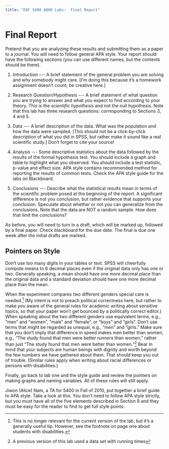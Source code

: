 ```yaml
---
title: "EDF 5400 ADHD Labs:  Final Report"
---
```


# Final Report

Pretend that you are analyzing these results and submitting them as a
paper to a journal. You will need to follow general APA style. Your
report should have the following sections (you can use different names,
but the contents should be there).

1.  Introduction \-\-- A brief statement of the general problem you are
    solving and why somebody might care. \[I'm doing this because it's a
    homework assignment doesn't count; be creative here.\]

2.  Research Question/Hypothesis \-\-- A brief statement of what
    question you are trying to answer and what you expect to find
    according to your theory. This is the *scientific hypothesis* and
    not the null hypothesis. Note that this lab has three research
    questions: corresponding to Sections 3, 4 and 5.

3.  Data \-\-- A brief description of the data. What was the population
    and how the data were sampled. \[This should not be a click-by-click
    description of what you did in SPSS, but rather make it sound like a
    real scientific study.\] Don't forget to cite your source!

4.  Analysis \-\-- Some descriptive statistics about the data followed
    by the results of the formal hypothesis test. You should include a
    graph and table to highlight what you observed. You should include a
    test statistic, p-value and effect size. APA style contains
    recommended method for reporting the results of common tests. Check
    the APA style guide for the labs on Blackboard.

5.  Conclusions \-\-- Describe what the statistical results mean in
    terms of the scientific problem posed at the beginning of the
    report. A significant difference is not you conclusion, but rather
    evidence that supports your conclusion. Speculate about whether or
    not you can generalize from the conclusions. Note that the data are
    NOT a random sample. How does that limit the conclusions?

As before, you will need to turn in a draft, which will be marked up,
followed by a final paper. Check blackboard for the due date. The final
is due one week after the initial drafts are marked.

## Pointers on Style

Don't use too many digits in your tables or text. SPSS will cheerfully
compute means to 6 decimal places even if the original data only has one
or two. Generally speaking, a mean should have one more decimal place
than the original data and a standard deviation should have one more
decimal place than the mean.

When the experiment compares two different genders special care is
needed.[^3] (My intent is not to preach political correctness here, but
rather to make you aware of the general rules for academic writing about
sensitive topics, so that your paper won't get bounced by a politically
correct editor.) When speaking about the two different genders use
equivalent terms, e.g., "men" and "women", "male" and "female", or
"boys" and "girls". Don't use terms that might be regarded as unequal,
e.g., "men" and "girls." Make sure that you don't imply that difference
in speed makes men better than women, e.g., "The study found that men
were better *runners* than women," rather than just "The study found
that men were better than women."[^4] Bear in mind that your subjects
are human beings with dignity and worth beyond the few numbers we have
gathered about them. That should keep you out of trouble. (Similar rules
apply when writing about racial differences or persons with
disabilities.)

Finally, go back to lab one and the style guide and review the pointers
on making graphs and naming variables. All of these rules will still
apply.

Jiwon (Alice) Nam, a TA for 5400 in Fall of 2010, put together a brief
guide to APA style. Take a look at this. You don't need to follow APA
style strictly, but you must have all of the five elements described in
Section 8 and they must be easy for the reader to find to get full style
points.

[^3]: This is no longer relevant for the current version of the lab, but
    it's a generally useful tip. However, see the footnote on page one
    about students with disabilities.

[^4]: A previous version of this lab used a data set with running times

<!-- Update the comments on pronouns to link to APA style blog -->
